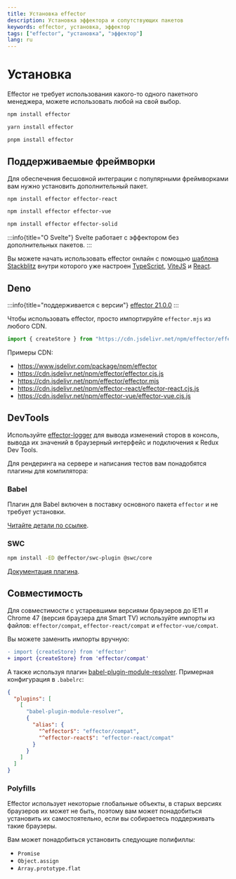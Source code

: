 ```yaml
---
title: Установка effector
description: Установка эффектора и сопутствующих пакетов
keywords: effector, установка, эффектор
tags: ["effector", "установка", "эффектор"]
lang: ru
---
```



# Установка

Effector не требует использования какого-то одного пакетного менеджера, можете использовать любой на свой выбор.<br/>

<Tabs>
  <TabItem label="npm">

```bash
npm install effector
```

  </TabItem>
  <TabItem label="yarn">

```bash
yarn install effector
```

  </TabItem>
  <TabItem label="pnpm">

```bash
pnpm install effector
```

  </TabItem>
</Tabs>

## Поддерживаемые фреймворки

Для обеспечения бесшовной интеграции с популярными фреймворками вам нужно установить дополнительный пакет.

<Tabs>
  <TabItem label="React">

```bash
npm install effector effector-react
```

  </TabItem>
  <TabItem label="Vue">

```bash
npm install effector effector-vue
```

  </TabItem>
  <TabItem label="Solid">

```bash
npm install effector effector-solid
```

  </TabItem>
</Tabs>

:::info{title="О Svelte"}
Svelte работает с эффектором без дополнительных пакетов.
:::

Вы можете начать использовать effector онлайн с помощью [шаблона Stackblitz](https://stackblitz.com/fork/github/effector/vite-react-template) внутри которого уже настроен [TypeScript](https://typescriptlang.org/), [ViteJS](https://vitejs.dev/) и [React](https://reactjs.org/).

## Deno

:::info{title="поддерживается с версии"}
[effector 21.0.0](https://changelog.effector.dev/#effector-21-0-0)
:::

Чтобы использовать effector, просто импортируйте `effector.mjs` из любого CDN.

```typescript
import { createStore } from "https://cdn.jsdelivr.net/npm/effector/effector.mjs";
```

Примеры CDN:

- https://www.jsdelivr.com/package/npm/effector
- https://cdn.jsdelivr.net/npm/effector/effector.cjs.js
- https://cdn.jsdelivr.net/npm/effector/effector.mjs
- https://cdn.jsdelivr.net/npm/effector-react/effector-react.cjs.js
- https://cdn.jsdelivr.net/npm/effector-vue/effector-vue.cjs.js

## DevTools

Используйте [effector-logger](https://github.com/effector/logger) для вывода изменений сторов в консоль, вывода их значений в браузерный интерфейс и подключения к Redux Dev Tools.

Для рендеринга на сервере и написания тестов вам понадобятся плагины для компилятора:

### Babel

Плагин для Babel включен в поставку основного пакета `effector` и не требует установки.

[Читайте детали по ссылке](/ru/api/effector/babel-plugin).

### SWC

```bash
npm install -ED @effector/swc-plugin @swc/core
```

[Документация плагина](/ru/api/effector/swc-plugin).

## Совместимость

Для совместимости с устаревшими версиями браузеров до IE11 и Chrome 47 (версия браузера для Smart TV) используйте импорты из файлов: `effector/compat`, `effector-react/compat` и `effector-vue/compat`.

Вы можете заменить импорты вручную:

```diff
- import {createStore} from 'effector'
+ import {createStore} from 'effector/compat'
```

А также используя плагин [babel-plugin-module-resolver](https://github.com/tleunen/babel-plugin-module-resolver).
Примерная конфигурация в `.babelrc`:

```json
{
  "plugins": [
    [
      "babel-plugin-module-resolver",
      {
        "alias": {
          "^effector$": "effector/compat",
          "^effector-react$": "effector-react/compat"
        }
      }
    ]
  ]
}
```

### Polyfills

Effector использует некоторые глобальные объекты, в старых версиях браузеров их может не быть, поэтому вам может понадобиться установить их самостоятельно, если вы собираетесь поддерживать такие браузеры.

Вам может понадобиться установить следующие полифиллы:

- `Promise`
- `Object.assign`
- `Array.prototype.flat`
